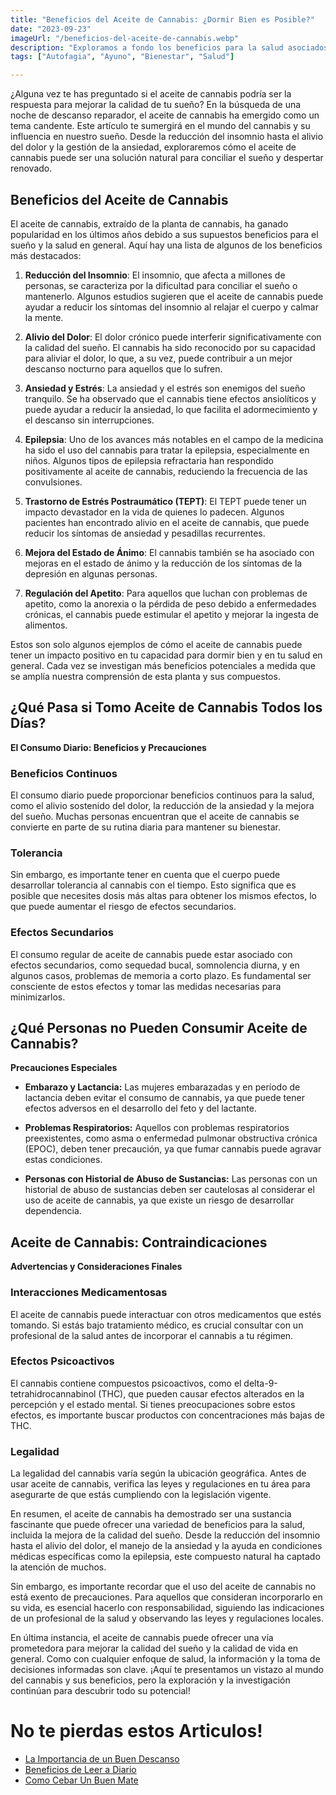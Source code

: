 ```yaml
---
title: "Beneficios del Aceite de Cannabis: ¿Dormir Bien es Posible?"
date: "2023-09-23"
imageUrl: "/beneficios-del-aceite-de-cannabis.webp"
description: "Exploramos a fondo los beneficios para la salud asociados con el aceite de cannabis. Desde el alivio del dolor hasta la reducción del estrés, descubre cómo este aceite natural puede ser una adición positiva a tu régimen de bienestar."
tags: ["Autofagia", "Ayuno", "Bienestar", "Salud"]

---
```


<CustomImage
  src="https://raw.githubusercontent.com/sebiten/posts/main/images/beneficios-del-aceite-de-cannabis.webp"
  alt="Beneficios del Aceite de Cannabis: ¿Dormir Bien es Posible?"
/>

¿Alguna vez te has preguntado si el aceite de cannabis podría ser la respuesta para mejorar la calidad de tu sueño? En la búsqueda de una noche de descanso reparador, el aceite de cannabis ha emergido como un tema candente. Este artículo te sumergirá en el mundo del cannabis y su influencia en nuestro sueño. Desde la reducción del insomnio hasta el alivio del dolor y la gestión de la ansiedad, exploraremos cómo el aceite de cannabis puede ser una solución natural para conciliar el sueño y despertar renovado.

## Beneficios del Aceite de Cannabis

El aceite de cannabis, extraído de la planta de cannabis, ha ganado popularidad en los últimos años debido a sus supuestos beneficios para el sueño y la salud en general. Aquí hay una lista de algunos de los beneficios más destacados:

1. **Reducción del Insomnio**: El insomnio, que afecta a millones de personas, se caracteriza por la dificultad para conciliar el sueño o mantenerlo. Algunos estudios sugieren que el aceite de cannabis puede ayudar a reducir los síntomas del insomnio al relajar el cuerpo y calmar la mente.

2. **Alivio del Dolor**: El dolor crónico puede interferir significativamente con la calidad del sueño. El cannabis ha sido reconocido por su capacidad para aliviar el dolor, lo que, a su vez, puede contribuir a un mejor descanso nocturno para aquellos que lo sufren.

3. **Ansiedad y Estrés**: La ansiedad y el estrés son enemigos del sueño tranquilo. Se ha observado que el cannabis tiene efectos ansiolíticos y puede ayudar a reducir la ansiedad, lo que facilita el adormecimiento y el descanso sin interrupciones.

4. **Epilepsia**: Uno de los avances más notables en el campo de la medicina ha sido el uso del cannabis para tratar la epilepsia, especialmente en niños. Algunos tipos de epilepsia refractaria han respondido positivamente al aceite de cannabis, reduciendo la frecuencia de las convulsiones.

5. **Trastorno de Estrés Postraumático (TEPT)**: El TEPT puede tener un impacto devastador en la vida de quienes lo padecen. Algunos pacientes han encontrado alivio en el aceite de cannabis, que puede reducir los síntomas de ansiedad y pesadillas recurrentes.

6. **Mejora del Estado de Ánimo**: El cannabis también se ha asociado con mejoras en el estado de ánimo y la reducción de los síntomas de la depresión en algunas personas.

7. **Regulación del Apetito**: Para aquellos que luchan con problemas de apetito, como la anorexia o la pérdida de peso debido a enfermedades crónicas, el cannabis puede estimular el apetito y mejorar la ingesta de alimentos.

Estos son solo algunos ejemplos de cómo el aceite de cannabis puede tener un impacto positivo en tu capacidad para dormir bien y en tu salud en general. Cada vez se investigan más beneficios potenciales a medida que se amplía nuestra comprensión de esta planta y sus compuestos.

## ¿Qué Pasa si Tomo Aceite de Cannabis Todos los Días?

**El Consumo Diario: Beneficios y Precauciones**

### Beneficios Continuos

El consumo diario puede proporcionar beneficios continuos para la salud, como el alivio sostenido del dolor, la reducción de la ansiedad y la mejora del sueño. Muchas personas encuentran que el aceite de cannabis se convierte en parte de su rutina diaria para mantener su bienestar.

### Tolerancia

Sin embargo, es importante tener en cuenta que el cuerpo puede desarrollar tolerancia al cannabis con el tiempo. Esto significa que es posible que necesites dosis más altas para obtener los mismos efectos, lo que puede aumentar el riesgo de efectos secundarios.

### Efectos Secundarios

El consumo regular de aceite de cannabis puede estar asociado con efectos secundarios, como sequedad bucal, somnolencia diurna, y en algunos casos, problemas de memoria a corto plazo. Es fundamental ser consciente de estos efectos y tomar las medidas necesarias para minimizarlos.

## ¿Qué Personas no Pueden Consumir Aceite de Cannabis?

**Precauciones Especiales**

- **Embarazo y Lactancia:** Las mujeres embarazadas y en período de lactancia deben evitar el consumo de cannabis, ya que puede tener efectos adversos en el desarrollo del feto y del lactante.

- **Problemas Respiratorios:** Aquellos con problemas respiratorios preexistentes, como asma o enfermedad pulmonar obstructiva crónica (EPOC), deben tener precaución, ya que fumar cannabis puede agravar estas condiciones.

- **Personas con Historial de Abuso de Sustancias:** Las personas con un historial de abuso de sustancias deben ser cautelosas al considerar el uso de aceite de cannabis, ya que existe un riesgo de desarrollar dependencia.

## Aceite de Cannabis: Contraindicaciones

**Advertencias y Consideraciones Finales**

### Interacciones Medicamentosas

El aceite de cannabis puede interactuar con otros medicamentos que estés tomando. Si estás bajo tratamiento médico, es crucial consultar con un profesional de la salud antes de incorporar el cannabis a tu régimen.

### Efectos Psicoactivos

El cannabis contiene compuestos psicoactivos, como el delta-9-tetrahidrocannabinol (THC), que pueden causar efectos alterados en la percepción y el estado mental. Si tienes preocupaciones sobre estos efectos, es importante buscar productos con concentraciones más bajas de THC.

### Legalidad

La legalidad del cannabis varía según la ubicación geográfica. Antes de usar aceite de cannabis, verifica las leyes y regulaciones en tu área para asegurarte de que estás cumpliendo con la legislación vigente.

En resumen, el aceite de cannabis ha demostrado ser una sustancia fascinante que puede ofrecer una variedad de beneficios para la salud, incluida la mejora de la calidad del sueño. Desde la reducción del insomnio hasta el alivio del dolor, el manejo de la ansiedad y la ayuda en condiciones médicas específicas como la epilepsia, este compuesto natural ha captado la atención de muchos.

Sin embargo, es importante recordar que el uso del aceite de cannabis no está exento de precauciones. Para aquellos que consideran incorporarlo en su vida, es esencial hacerlo con responsabilidad, siguiendo las indicaciones de un profesional de la salud y observando las leyes y regulaciones locales.

En última instancia, el aceite de cannabis puede ofrecer una vía prometedora para mejorar la calidad del sueño y la calidad de vida en general. Como con cualquier enfoque de salud, la información y la toma de decisiones informadas son clave. ¡Aquí te presentamos un vistazo al mundo del cannabis y sus beneficios, pero la exploración y la investigación continúan para descubrir todo su potencial!

# No te pierdas estos Articulos!

- [La Importancia de un Buen Descanso](https://abelardo.blog/posts/importancia-de-descansar-bien)
- [Beneficios de Leer a Diario](https://abelardo.blog/posts/beneficios-de-leer)
- [Como Cebar Un Buen Mate](https://abelardo.blog/posts/como-cebar-un-buen-mate)
